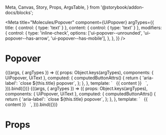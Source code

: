   Meta, Canvas, Story, Props, ArgsTable,
} from '@storybook/addon-docs/blocks';

<Meta
  title="Molecules/Popover"
  component={UiPopover}
  argTypes={{
    title: { control: { type: 'text' } },
    content: { control: { type: 'text' } },
    modifiers: {
      control: {
        type: 'inline-check',
        options: ['ui-popover--unrounded', 'ui-popover--has-arrow', 'ui-popover--has-mobile'],
      },
    },
  }}
/>

# Popover

<Canvas>
  <Story
    name="Common"
    args={{
      title: 'Heading',
      content: 'You’re about to use a short (3 min), safe and anonymous health checkup.',
    }}
  >
    {((args, { argTypes }) => ({
      props: Object.keys(argTypes),
      components: { UiPopover, UiText },
      computed: {
        computedButtonAttrs() {
          return {
            'aria-label': `close ${this.title} popover`,
          };
        },
      },
      template: `<UiPopover
        :title="title"
        :button-attrs="computedButtonAttrs"
        :class="modifiers"
        style="max-width: 22.5rem"
      >
        <UiText style="padding: 8px">
          {{ content }}
        </UiText>
      </UiPopover>`,
    })).bind({})}
  </Story>
</Canvas>

<Canvas>
  <Story
    name="[example] mobile"
    args={{
      title: 'Heading',
      content: 'You’re about to use a short (3 min), safe and anonymous health checkup.',
      modifiers: ['ui-popover--has-mobile']
    }}
    parameters={{
      layout: 'full',
    }}
  >
    {((args, { argTypes }) => ({
      props: Object.keys(argTypes),
      components: { UiPopover, UiText },
      computed: {
        computedButtonAttrs() {
          return {
            'aria-label': `close ${this.title} popover`,
          };
        },
      },
      template: `<UiPopover
        :title="title"
        :button-attrs="computedButtonAttrs"
        :class="modifiers"
      >
        <UiText style="padding: 8px">
          {{ content }}
        </UiText>
      </UiPopover>`,
    })).bind({})}
  </Story>
</Canvas>

<ArgsTable story='Common' />

# Props

<Props of={UiPopover} />
